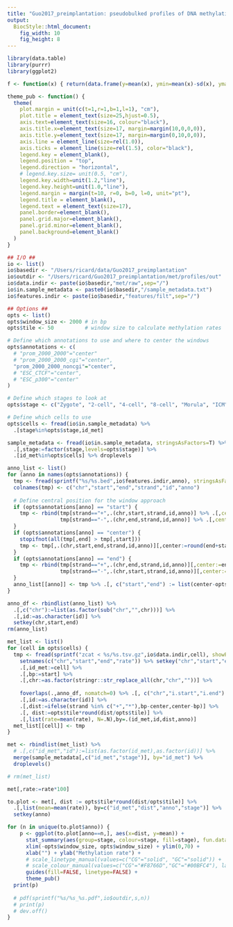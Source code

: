 ```yaml
---
title: "Guo2017_preimplantation: pseudobulked profiles of DNA methylation"
output: 
  BiocStyle::html_document: 
    fig_width: 10
    fig_height: 8
---
```


```r
library(data.table)
library(purrr)
library(ggplot2)
```

```r
f <- function(x) { return(data.frame(y=mean(x), ymin=mean(x)-sd(x), ymax=mean(x)+sd(x))) }

theme_pub <- function() {
  theme(
    plot.margin = unit(c(t=1,r=1,b=1,l=1), "cm"),
    plot.title = element_text(size=25,hjust=0.5),
    axis.text=element_text(size=16, colour="black"),
    axis.title.x=element_text(size=17, margin=margin(10,0,0,0)),
    axis.title.y=element_text(size=17, margin=margin(0,10,0,0)),
    axis.line = element_line(size=rel(1.0)),
    axis.ticks = element_line(size=rel(1.5), color="black"),
    legend.key = element_blank(),
    legend.position = "top",
    legend.direction = "horizontal",
    # legend.key.size= unit(0.5, "cm"),
    legend.key.width=unit(1.2,"line"),
    legend.key.height=unit(1.0,"line"),
    legend.margin = margin(t=10, r=0, b=0, l=0, unit="pt"),
    legend.title = element_blank(),
    legend.text = element_text(size=17),
    panel.border=element_blank(),
    panel.grid.major=element_blank(),
    panel.grid.minor=element_blank(),
    panel.background=element_blank()
  )
}
```

```r

## I/O ##
io <- list()
io$basedir <- "/Users/ricard/data/Guo2017_preimplantation"
io$outdir <- "/Users/ricard/Guo2017_preimplantation/met/profiles/out"
io$data.indir <- paste(io$basedir,"met/raw",sep="/")
io$in.sample_metadata <- paste0(io$basedir,"/sample_metadata.txt")
io$features.indir <- paste(io$basedir,"features/filt",sep="/")

## Options ##
opts <- list()
opts$window_size <- 2000 # in bp
opts$tile <- 50          # window size to calculate methylation rates 

# Define which annotations to use and where to center the windows
opts$annotations <- c(
  # "prom_2000_2000"="center"
  # "prom_2000_2000_cgi"="center",
  "prom_2000_2000_noncgi"="center",
  # "ESC_CTCF"="center",
  # "ESC_p300"="center"
)

# Define which stages to look at 
opts$stage <- c("Zygote", "2-cell", "4-cell", "8-cell", "Morula", "ICM", "TE")

# Define which cells to use
opts$cells <- fread(io$in.sample_metadata) %>% 
  .[stage%in%opts$stage,id_met]
```

<!-- Load id_met metadata -->
```r
sample_metadata <- fread(io$in.sample_metadata, stringsAsFactors=T) %>% 
  .[,stage:=factor(stage,levels=opts$stage)] %>%
  .[id_met%in%opts$cells] %>% droplevels
```

<!-- Load genomic contexts and define windows -->
```r
anno_list <- list()
for (anno in names(opts$annotations)) {
  tmp <- fread(sprintf("%s/%s.bed",io$features.indir,anno), stringsAsFactors=T)[,c(1,2,3,4,5,6)]
  colnames(tmp) <- c("chr","start","end","strand","id","anno")
  
  # Define central position for the window approach
  if (opts$annotations[anno] == "start") {
    tmp <- rbind(tmp[strand=="+",.(chr,start,strand,id,anno)] %>% .[,center:=start] %>% .[,c("start"):=NULL], 
                 tmp[strand=="-",.(chr,end,strand,id,anno)] %>% .[,center:=end] %>% .[,c("end"):=NULL]) 
  }
  if (opts$annotations[anno] == "center") {
    stopifnot(all(tmp[,end] > tmp[,start]))
    tmp <- tmp[,.(chr,start,end,strand,id,anno)][,center:=round(end+start)/2][,c("start","end"):=NULL]
  }
  if (opts$annotations[anno] == "end") {
    tmp <- rbind(tmp[strand=="+",.(chr,end,strand,id,anno)][,center:=end][,c("end"):=NULL], 
                 tmp[strand=="-",.(chr,start,strand,id,anno)][,center:=start][,c("start"):=NULL])
  }
  anno_list[[anno]] <- tmp %>% .[, c("start","end") := list(center-opts$window_size,center+opts$window_size)]
}

anno_df <- rbindlist(anno_list) %>% 
  .[,c("chr"):=list(as.factor(sub("chr","",chr)))] %>%
  .[,id:=as.character(id)] %>%
  setkey(chr,start,end)
rm(anno_list)
```

<!-- Load DNA methylation data -->
```r
met_list <- list()
for (cell in opts$cells) {
  tmp <- fread(sprintf("zcat < %s/%s.tsv.gz",io$data.indir,cell), showProgress=F, stringsAsFactors=F) %>%
    setnames(c("chr","start","end","rate")) %>% setkey("chr","start","end") %>%
    .[,id_met:=cell] %>%
    .[,bp:=start] %>%
    .[,chr:=as.factor(stringr::str_replace_all(chr,"chr",""))] %>%
    
    foverlaps(.,anno_df, nomatch=0) %>% .[, c("chr","i.start","i.end") := NULL] %>%
    .[,id:=as.character(id)] %>%
    .[,dist:=ifelse(strand %in% c("+","*"),bp-center,center-bp)] %>% 
    .[, dist:=opts$tile*round(dist/opts$tile)] %>%
    .[,list(rate=mean(rate), N=.N),by=.(id_met,id,dist,anno)]
  met_list[[cell]] <- tmp
}

met <- rbindlist(met_list) %>%
  # .[,c("id_met","id"):=list(as.factor(id_met),as.factor(id))] %>%
  merge(sample_metadata[,c("id_met","stage")], by="id_met") %>%
  droplevels()

# rm(met_list)
``` 

```r
met[,rate:=rate*100]
```

<!-- Compute running window estimates -->
```r
to.plot <- met[, dist := opts$tile*round(dist/opts$tile)] %>% 
  .[,list(mean=mean(rate)), by=c("id_met","dist","anno","stage")] %>%
  setkey(anno)
```

<!-- Plot profiles  -->
```r
for (n in unique(to.plot$anno)) {
    p <- ggplot(to.plot[anno==n,], aes(x=dist, y=mean)) +
      stat_summary(aes(group=stage, colour=stage, fill=stage), fun.data=f, geom="smooth") + 
      xlim(-opts$window_size, opts$window_size) + ylim(0,70) +
      xlab("") + ylab("Methylation rate") +
      # scale_linetype_manual(values=c("CG"="solid", "GC"="solid")) +
      # scale_colour_manual(values=c("CG"="#F8766D","GC"="#00BFC4"), labels=c("CpG methylation","GpC accessibility")) +
      guides(fill=FALSE, linetype=FALSE) +
      theme_pub()
  print(p)
    
  # pdf(sprintf("%s/%s_%s.pdf",io$outdir,s,n))
  # print(p)
  # dev.off()
}
```
